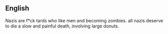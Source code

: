 {{also|Nazi}}
==English==
Nazis are f*ck tards who like men and becoming zombies. all nazis deserve to die a slow and painful death, involving large donuts.